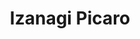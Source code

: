 ---
title: "Izanagi Picaro"
slug: "izanagi-picaro"
arcana: "Fool"

image: "./Izanagi Picaro.jpg"

phys: ""
gun: ""
fire: ""
ice: ""
elec: "null"
wind: "weak"
psy: ""
nuke: ""
bless: ""
curse: "null"
---